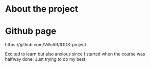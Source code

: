 
# About the project

# Github page
https://github.com/VilleAR/IODS-project

Excited to learn but also anxious since I started when the course was halfway done! Just trying to do my best.